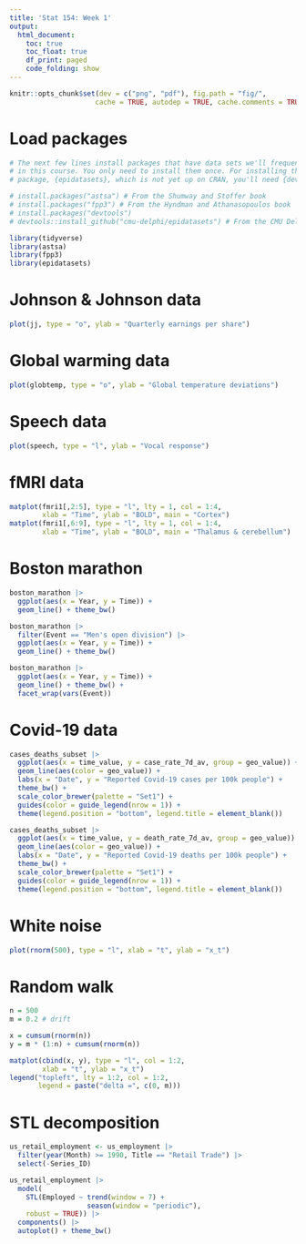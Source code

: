 ```yaml
---
title: 'Stat 154: Week 1'
output:
  html_document:
    toc: true
    toc_float: true
    df_print: paged
    code_folding: show
---
```


```r
knitr::opts_chunk$set(dev = c("png", "pdf"), fig.path = "fig/",
                     cache = TRUE, autodep = TRUE, cache.comments = TRUE)
```

# Load packages

```r
# The next few lines install packages that have data sets we'll frequently use
# in this course. You only need to install them once. For installing the third
# package, {epidatasets}, which is not yet up on CRAN, you'll need {devtools}

# install.packages("astsa") # From the Shumway and Stoffer book
# install.packages("fpp3") # From the Hyndman and Athanasopoulos book
# install.packages("devtools") 
# devtools::install_github("cmu-delphi/epidatasets") # From the CMU Delphi group

library(tidyverse)
library(astsa)
library(fpp3)
library(epidatasets)
```

# Johnson & Johnson data

```r
plot(jj, type = "o", ylab = "Quarterly earnings per share")
```

# Global warming data

```r
plot(globtemp, type = "o", ylab = "Global temperature deviations")
```

# Speech data

```r
plot(speech, type = "l", ylab = "Vocal response")
```

# fMRI data

```r
matplot(fmri1[,2:5], type = "l", lty = 1, col = 1:4,
        xlab = "Time", ylab = "BOLD", main = "Cortex")
matplot(fmri1[,6:9], type = "l", lty = 1, col = 1:4,
        xlab = "Time", ylab = "BOLD", main = "Thalamus & cerebellum")
```

# Boston marathon

```r
boston_marathon |> 
  ggplot(aes(x = Year, y = Time)) + 
  geom_line() + theme_bw()

boston_marathon |> 
  filter(Event == "Men's open division") |>
  ggplot(aes(x = Year, y = Time)) + 
  geom_line() + theme_bw()

boston_marathon |> 
  ggplot(aes(x = Year, y = Time)) + 
  geom_line() + theme_bw() +
  facet_wrap(vars(Event))
```

# Covid-19 data

```r
cases_deaths_subset |>
  ggplot(aes(x = time_value, y = case_rate_7d_av, group = geo_value)) +
  geom_line(aes(color = geo_value)) + 
  labs(x = "Date", y = "Reported Covid-19 cases per 100k people") +
  theme_bw() + 
  scale_color_brewer(palette = "Set1") +
  guides(color = guide_legend(nrow = 1)) +
  theme(legend.position = "bottom", legend.title = element_blank())

cases_deaths_subset |>
  ggplot(aes(x = time_value, y = death_rate_7d_av, group = geo_value)) +
  geom_line(aes(color = geo_value)) + 
  labs(x = "Date", y = "Reported Covid-19 deaths per 100k people") +
  theme_bw() + 
  scale_color_brewer(palette = "Set1") +
  guides(color = guide_legend(nrow = 1)) +
  theme(legend.position = "bottom", legend.title = element_blank())
```

# White noise

```r
plot(rnorm(500), type = "l", xlab = "t", ylab = "x_t")
```

# Random walk

```r
n = 500 
m = 0.2 # drift

x = cumsum(rnorm(n))
y = m * (1:n) + cumsum(rnorm(n))

matplot(cbind(x, y), type = "l", col = 1:2, 
        xlab = "t", ylab = "x_t")
legend("topleft", lty = 1:2, col = 1:2, 
       legend = paste("delta =", c(0, m)))
```

# STL decomposition

```r
us_retail_employment <- us_employment |>
  filter(year(Month) >= 1990, Title == "Retail Trade") |>
  select(-Series_ID)

us_retail_employment |>
  model(
    STL(Employed ~ trend(window = 7) +
                   season(window = "periodic"),
    robust = TRUE)) |>
  components() |>
  autoplot() + theme_bw()
```